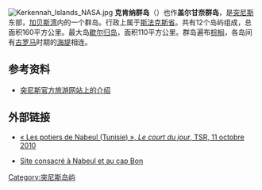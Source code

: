 {{Location map
 |Tunisia
 |lat_deg=34|lat_min=43
 |lon_deg=11|lon_min=11
 |caption=位于突尼斯[[加贝斯湾|加贝斯湾]]的克肯纳群岛
 |position=right
 |width=240
 |float=right
}}
[[Image:Kerkennah_Islands_NASA.jpg|thumb]]
'''克肯纳群岛'''（{{lang-ar|جزر قرقنة}}）也作'''盖尔甘奈群岛'''，是[[突尼斯|突尼斯]]东部，[[加贝斯湾|加贝斯湾]]内的一个群岛。行政上属于[[斯法克斯省|斯法克斯省]]。共有12个岛屿组成，总面积160平方公里。最大岛[[歇尔归岛|歇尔归岛]]，面积110平方公里。群岛遍布[[棕榈|棕榈]]，各岛间有[[古罗马|古罗马]]时期的[[海堤|海堤]]相连。

{{Gallery
|title=克肯纳群岛
|lines=4
| File:Ruines KKH.JPG|
| File:Et vogue la felouque de kkh.jpg|
| File:Flouka en maraude.jpg|
| File:Marabout KKH.JPG|
}}
==参考资料==
* [https://web.archive.org/web/20100630190609/http://www.nihaotunisia.cn/two/three/area/area4.html 突尼斯官方旅游网站上的介绍]
== 外部链接 ==

{{Commonscat|Nabeul}}

* {{fr}} [http://www.tsr.ch/video/emissions/court-du-jour/2568169-homo-mundi-les-potiers-de-nabeul-tunisie.html « Les potiers de Nabeul (Tunisie) », ''Le court du jour'', TSR, 11 octobre 2010] {{Wayback|url=http://www.tsr.ch/video/emissions/court-du-jour/2568169-homo-mundi-les-potiers-de-nabeul-tunisie.html |date=20101014162913 }}
* {{fr}} [http://www.nabeul.net/ Site consacré à Nabeul et au cap Bon] {{Wayback|url=http://www.nabeul.net/ |date=20201029133355 }}


[[Category:突尼斯岛屿|Category:突尼斯岛屿]]